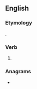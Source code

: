 ==English==

===Etymology===
{{suffix|cause|est|lang=en}}.

===Verb===
{{head|en|verb form}}

# {{en-archaic second-person singular of|cause|lang=en}}

===Anagrams===
* {{anagrams|en|Cuestas|caestus|causets|cuestas}}